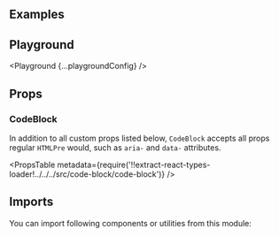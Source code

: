 


<Layout title="Code Block" description="🚧 This page is under construction">

## Examples

<Example title="Sizes" path="code-block/sizes">
  <Sizes />
</Example>

<Example title="Inverted" path="code-block/inverted" darkPreview>
  <Inverted />
</Example>

## Playground

<Playground {...playgroundConfig} />

## Props

### CodeBlock

In addition to all custom props listed below, `CodeBlock` accepts all props regular `HTMLPre` would, such as `aria-` and `data-` attributes.

<PropsTable
  metadata={require('!!extract-react-types-loader!../../../src/code-block/code-block')}
/>

## Imports

You can import following components or utilities from this module:

<Imports module={CodeBlockExports} path="@datacamp/waffles/code-block" />

</Layout>
